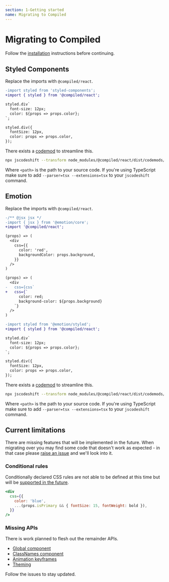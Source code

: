 ```yaml
---
section: 1-Getting started
name: Migrating to Compiled
---
```


# Migrating to Compiled

Follow the [installation](/installation) instructions before continuing.

## Styled Components

Replace the imports with `@compiled/react`.

```diff
-import styled from 'styled-components';
+import { styled } from '@compiled/react';

styled.div`
  font-size: 12px;
  color: ${props => props.color};
`;

styled.div({
  fontSize: 12px,
  color: props => props.color,
});
```

There exists a [codemod](https://github.com/facebook/jscodeshift) to streamline this.

```bash
npx jscodeshift --transform node_modules/@compiled/react/dist/codemods/styled-components-to-compiled <path>
```

Where `<path>` is the path to your source code.
If you're using TypeScript make sure to add `--parser=tsx --extensions=tsx` to your `jscodeshift` command.

## Emotion

Replace the imports with `@compiled/react`.

```diff
-/** @jsx jsx */
-import { jsx } from '@emotion/core';
+import '@compiled/react';

(props) => (
  <div
    css={{
      color: 'red',
      backgroundColor: props.background,
    }}
  />
)

(props) => (
  <div
-   css={css`
+   css={`
      color: red;
      background-color: ${props.background}
    `}
  />
)
```

```diff
-import styled from '@emotion/styled';
+import { styled } from '@compiled/react';

styled.div`
  font-size: 12px;
  color: ${props => props.color};
`;

styled.div({
  fontSize: 12px,
  color: props => props.color,
});
```

There exists a [codemod](https://github.com/facebook/jscodeshift) to streamline this.

```bash
npx jscodeshift --transform node_modules/@compiled/react/dist/codemods/emotion-to-compiled <path>
```

Where `<path>` is the path to your source code.
If you're using TypeScript make sure to add `--parser=tsx --extensions=tsx` to your `jscodeshift` command.

## Current limitations

There are missing features that will be implemented in the future.
When migrating over you may find some code that doesn't work as expected -
in that case please [raise an issue](https://github.com/atlassian-labs/compiled/issues/new?assignees=&labels=&template=bug_report.md&title=Bug:&labels=bug%20%F0%9F%90%9B) and we'll look into it.

### Conditional rules

Conditionally declared CSS rules are not able to be defined at this time but will be [supported in the future](https://github.com/atlassian-labs/compiled/issues/278).

```jsx
<div
  css={{
    color: 'blue',
    ...(props.isPrimary && { fontSize: 15, fontWeight: bold }),
  }}
/>
```

### Missing APIs

There is work planned to flesh out the remainder APIs.

- [Global component](https://github.com/atlassian-labs/compiled/issues/62)
- [ClassNames component](https://github.com/atlassian-labs/compiled/issues/342)
- [Animation keyframes](https://github.com/atlassian-labs/compiled/issues/14)
- [Theming](https://github.com/atlassian-labs/compiled/issues/18)

Follow the issues to stay updated.
